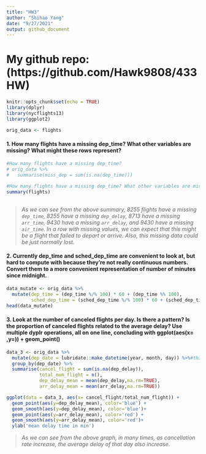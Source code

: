 ```yaml
---
title: "HW3"
author: "Shihao Yang"
date: "9/27/2021"
output: github_document
---
```

# My github repo: (https://github.com/Hawk9808/433HW)
```r
knitr::opts_chunk$set(echo = TRUE)
library(dplyr)
library(nycflights13)
library(ggplot2)
```

```r
orig_data <- flights
```

#### 1. How many flights have a missing dep_time? What other variables are missing? What might these rows represent?
```r
#How many flights have a missing dep_time?
# orig_data %>% 
#   summarise(miss_dep = sum(is.na(dep_time)))
 
#How many flights have a missing dep_time? What other variables are missing?
summary(flights)
  
```


>*As we can see from the above summary, 8255 flights have a missing `dep_time`, 8255 have a missing `dep_delay`, 8713 have a missing `arr_time`, 9430 have a missing `arr_delay`, and 9430 have a missing `air_time`. In a row with missing values, we can expect that this might be a flight that failed to depart or arrive. Also, this missing data could be just normally lost.*

#### 2. Currently dep_time and sched_dep_time are convenient to look at, but hard to compute with because they’re not really continuous numbers. Convert them to a more convenient representation of number of minutes since midnight.
```r
data_mutate <- orig_data %>% 
  mutate(dep_time = (dep_time %/% 100) * 60 + (dep_time %% 100),
         sched_dep_time = (sched_dep_time %/% 100) * 60 + (sched_dep_time %% 100))
head(data_mutate)
```

#### 3. Look at the number of canceled flights per day. Is there a pattern? Is the proportion of canceled flights related to the average delay? Use multiple dyplr operations, all on one line, concluding with ggplot(aes(x= ,y=)) + geom_point()
```r
data_3 <- orig_data %>%
  mutate(dep_date = lubridate::make_datetime(year, month, day)) %>%#this is consulting from r4ds_solution.
  group_by(dep_date) %>%
  summarise(cancel_flight = sum(is.na(dep_delay)), 
            total_num_flight = n(),
            dep_delay_mean = mean(dep_delay,na.rm=TRUE),
            arr_delay_mean = mean(arr_delay,na.rm=TRUE))

ggplot(data = data_3, aes(x= cancel_flight/total_num_flight)) + 
  geom_point(aes(y=dep_delay_mean), color='blue') + 
  geom_smooth(aes(y=dep_delay_mean), color='blue')+
  geom_point(aes(y=arr_delay_mean), color='red') + 
  geom_smooth(aes(y=arr_delay_mean), color='red')+
  ylab('mean delay time in min')
```


>*As we can see from the above graph, in many times, as cancellation rate increase, the average delay of that day also increase.*

